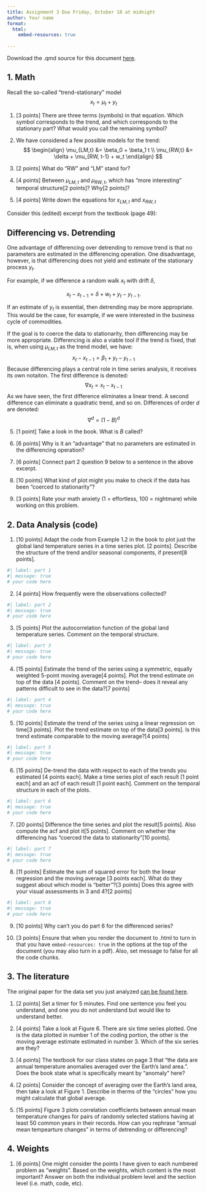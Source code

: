 ```yaml
---
title: Assignment 3 Due Friday, October 18 at midnight
author: Your name
format:
  html:
    embed-resources: true
  
---
```


Download the .qmd source for this document [here](https://raw.githubusercontent.com/juliaSchedler/Stat416_CourseWebsite/refs/heads/main/Assignments/Assignment3.qmd).

## 1. Math
Recall the so-called "trend-stationary" model 
$$
x_t = \mu_t + y_t
$$

1. [3 points] There are three terms (symbols) in that equation. Which symbol corresponds to the trend, and which corresponds to the stationary part? What would you call the remaining symbol?

2. We have considered a few possible models for the trend:
$$
\begin{align}
\mu_{LM,t} &= \beta_0 + \beta_1 t  \\
\mu_{RW,t} &=  \delta + \mu_{RW, t-1} + w_t
\end{align}
$$
2. [2 points] What do "RW" and "LM" stand for?

3. [4 points] Between $\mu_{LM,t}$ and $\mu_{RW,t}$, which has "more interesting" temporal structure[2 points]? Why[2 points]?

4. [4 points] Write down the equations for $x_{LM, t}$ and $x_{RW,t}$

Consider this (edited) excerpt from the textbook (page 49):

::: {.callout-tip appearance="simple" icon="false"}
## Differencing vs. Detrending

One advantage of differencing over detrending to remove trend is that no parameters are estimated in the differencing operation. One disadvantage, however, is that differencing does not yield and estimate of the stationary process $y_t$. 

For example, if we difference a random walk $x_t$ with drift $\delta$, 

$$
x_t - x_{t-1} = \delta + w_t + y_t - y_{t-1}.
$$

If an estimate of $y_t$ is essential, then detrending may be more appropriate. This would be the case, for example, if we were interested in the business cycle of commodities.

If the goal is to coerce the data to stationarity, then differencing may be more appropriate. Differencing is also a viable tool if the trend is fixed, that is, when using $\mu_{LM,t}$ as the trend model, we have:
$$
x_t - x_{t-1} = \beta_1 + y_t - y_{t-1}
$$
Because differencing plays a central role in time series analysis, it receives its own notaiton. The first difference is denoted:
$$
\nabla x_t = x_t - x_{t-1}
$$
As we have seen, the first difference eliminates a linear trend. A second difference can eliminate a quadratic trend, and so on. Differences of order $d$ are denoted:
$$
\nabla^d = (1-B)^d
$$
:::

5. [1 point] Take a look in the book. What is $B$ called? 

6. [6 points] Why is it an "advantage" that no parameters are estimated in the differencing operation?

7. [6 points] Connect part 2 question 9 below to a sentence in the above excerpt.    

7. [10 points] What kind of plot might you make to check if the data has been "coerced to stationarity"?

8. [3 points] Rate your math anxiety (1 = effortless, 100 = nightmare) while working on this problem.


## 2. Data Analysis (code)

1. [10 points] Adapt the code from Example 1.2 in the book to plot just the global land temperature series in a time series plot. [2 points]. Describe the structure of the trend and/or seasonal components, if present[8 points]. 

```r
#| label: part 1
#| message: true
# your code here
```

2. [4 points] How frequently were the observations collected? 
```r
#| label: part 2
#| message: true
# your code here
```

3. [5 points] Plot the autocorrelation function of the global land temperature series. Comment on the temporal structure.

```r
#| label: part 3
#| message: true
# your code here
```
4. [15 points] Estimate the trend of the series using a symmetric, equally weighted 5-point moving average[4 points]. Plot the trend estimate on top of the data [4 points]. Comment on the trend-- does it reveal any patterns difficult to see in the data?[7 points]

```r
#| label: part 4
#| message: true
# your code here
```

5. [10 points] Estimate the trend of the series using a linear regression on time[3 points]. Plot the trend estimate on top of the data[3 points]. Is this trend estimate comparable to the moving average?[4 points]

```r
#| label: part 5
#| message: true
# your code here
```

6. [15 points] De-trend the data with respect to each of the trends you estimated [4 points each]. Make a time series plot of each result [1 point each] and an acf of each result [1 point each]. Comment on the temporal structure in each of the plots. 

```r
#| label: part 6
#| message: true
# your code here
```

7. [20 points] Difference the time series and plot the result[5 points]. Also compute the acf and plot it[5 points]. Comment on whether the differencing has "coerced the data to stationarity"[10 points]. 

```r
#| label: part 7
#| message: true
# your code here
```

8. [11 points] Estimate the sum of squared error for both the linear regression and the moving average [3 points each]. What do they suggest about which model is "better"?[3 points] Does this agree with your visual assessments in 3 and 4?[2 points]

```r
#| label: part 8
#| message: true
# your code here
```

9. [10 points] Why can't you do part 6 for the differenced series?

10. [3 points] Ensure that when you render the document to .html to turn in that you have `embed-resources: true` in the options at the top of the document (you may also turn in a pdf). Also, set message to false for all the code chunks.

## 3. The literature
The original paper for the data set you just analyzed [can be found here](https://agupubs.onlinelibrary.wiley.com/doi/epdf/10.1029/JD092iD11p13345). 

1. [2 points] Set a timer for 5 minutes. Find one sentence you feel you understand, and one you do not understand but would like to understand better. 

2. [4 points] Take a look at Figure 6. There are six time series plotted. One is the data plotted in number 1 of the coding portion, the other is the moving average estimate estimated in number 3. Which of the six series are they?

3. [4 points] The textbook for our class states on page 3 that "the data are annual temperature anomalies averaged over the Earth's land area.". Does the book state what is specifically meant by "anomaly" here? 

4. [2 points] Consider the concept of averaging over the Earth's land area, then take a look at Figure 1. Describe in therms of the "circles" how you might calculate that global average. 

5. [15 points] Figure 3 plots correlation coefficients between annual mean temperature changes for pairs of randomly selected stations having at least 50 common years in their records. How can you rephrase "annual mean tempearture changes" in terms of detrending or differencing? 

## 4. Weights

1. [6 points] One might consider the points I have given to each numbered problem as "weights". Based on the weights, which content is the most important? Answer on both the individual problem level and the section level (i.e. math, code, etc).

